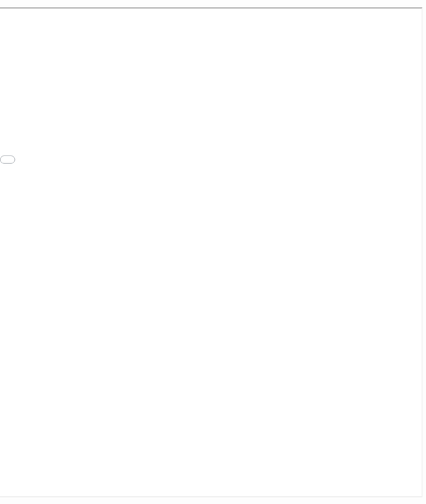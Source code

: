 <div style= "float:right;position: relative; top: 50px; right: -220px">
<iframe src="projects/Ind_Proj_Stavros_Tsentemeidis.html" width="1300" height="1100"></iframe>
</div>
